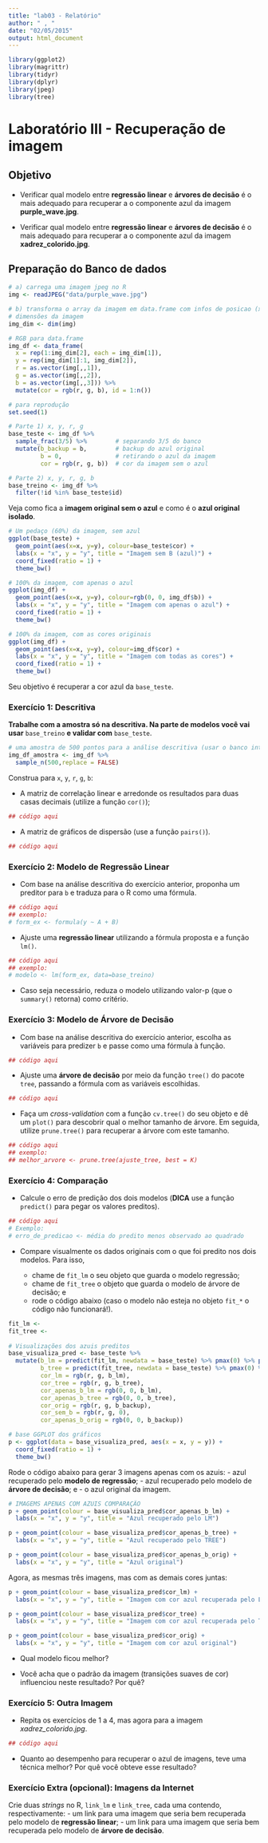 ```yaml
---
title: "lab03 - Relatório"
author: " , "
date: "02/05/2015"
output: html_document
---
```


```r
library(ggplot2)
library(magrittr)
library(tidyr)
library(dplyr)
library(jpeg)
library(tree)
```

# Laboratório III - Recuperação de imagem

## Objetivo

- Verificar qual modelo entre **regressão linear** e **árvores de decisão** é o mais adequado para recuperar a o componente azul da imagem **purple_wave.jpg**.

- Verificar qual modelo entre **regressão linear** e **árvores de decisão** é o mais adequado para recuperar a o componente azul da imagem **xadrez_colorido.jpg**.

## Preparação do Banco de dados

```r
# a) carrega uma imagem jpeg no R 
img <- readJPEG("data/purple_wave.jpg")

# b) transforma o array da imagem em data.frame com infos de posicao (x,y) e cor (r,g,b)
# dimensões da imagem
img_dim <- dim(img)

# RGB para data.frame
img_df <- data_frame(
  x = rep(1:img_dim[2], each = img_dim[1]),
  y = rep(img_dim[1]:1, img_dim[2]),
  r = as.vector(img[,,1]),
  g = as.vector(img[,,2]),
  b = as.vector(img[,,3])) %>%
  mutate(cor = rgb(r, g, b), id = 1:n())
```

```r
# para reprodução
set.seed(1) 

# Parte 1) x, y, r, g
base_teste <- img_df %>% 
  sample_frac(3/5) %>%        # separando 3/5 do banco
  mutate(b_backup = b,        # backup do azul original
         b = 0,               # retirando o azul da imagem
         cor = rgb(r, g, b))  # cor da imagem sem o azul

# Parte 2) x, y, r, g, b
base_treino <- img_df %>% 
  filter(!id %in% base_teste$id)
```

Veja como fica a **imagem original sem o azul** e como é o **azul original isolado**.

```r
# Um pedaço (60%) da imagem, sem azul
ggplot(base_teste) + 
  geom_point(aes(x=x, y=y), colour=base_teste$cor) +
  labs(x = "x", y = "y", title = "Imagem sem B (azul)") +
  coord_fixed(ratio = 1) +
  theme_bw()

# 100% da imagem, com apenas o azul
ggplot(img_df) + 
  geom_point(aes(x=x, y=y), colour=rgb(0, 0, img_df$b)) +
  labs(x = "x", y = "y", title = "Imagem com apenas o azul") +
  coord_fixed(ratio = 1) +
  theme_bw()

# 100% da imagem, com as cores originais
ggplot(img_df) + 
  geom_point(aes(x=x, y=y), colour=img_df$cor) +
  labs(x = "x", y = "y", title = "Imagem com todas as cores") +
  coord_fixed(ratio = 1) +
  theme_bw()
```

Seu objetivo é recuperar a cor azul da `base_teste`.

### Exercício 1: Descritiva

**Trabalhe com a amostra só na descritiva. Na parte de modelos você vai usar** `base_treino` **e validar com** `base_teste`.

```r
# uma amostra de 500 pontos para a análise descritiva (usar o banco inteiro é desnecessário e demorado)
img_df_amostra <- img_df %>% 
  sample_n(500,replace = FALSE)
```

Construa para `x`, `y`, `r`, `g`, `b`:

- A matriz de correlação linear e arredonde os resultados para duas casas decimais (utilize a função `cor()`);

```r
## código aqui
```


- A matriz de gráficos de dispersão (use a função `pairs()`).

```r
## código aqui
```

### Exercício 2: Modelo de Regressão Linear

- Com base na análise descritiva do exercício anterior, proponha um preditor para `b` e traduza para o R como uma fórmula.

```r
## código aqui
## exemplo: 
# form_ex <- formula(y ~ A + B)
```

- Ajuste uma **regressão linear** utilizando a fórmula proposta e a função `lm()`.

```r
## código aqui
## exemplo:
# modelo <- lm(form_ex, data=base_treino)
```

- Caso seja necessário, reduza o modelo utilizando valor-p (que o `summary()` retorna) como critério.

### Exercício 3: Modelo de Árvore de Decisão

- Com base na análise descritiva do exercício anterior, escolha as variáveis para predizer `b` e passe como uma fórmula à função.

```r
## código aqui
```

- Ajuste uma **árvore de decisão** por meio da função `tree()` do pacote `tree`, passando a fórmula com as variáveis escolhidas.

```r
## código aqui
```

- Faça um *cross-validation* com a função `cv.tree()` do seu objeto e dê um `plot()` para descobrir qual o melhor tamanho de árvore. Em seguida, utilize `prune.tree()` para recuperar a árvore com este tamanho.

```r
## código aqui
## exemplo:
## melhor_arvore <- prune.tree(ajuste_tree, best = K)
```

### Exercício 4: Comparação

- Calcule o erro de predição dos dois modelos (**DICA** use a função `predict()` para pegar os valores preditos).

```r
## código aqui
# Exemplo:
# erro_de_predicao <- média do predito menos observado ao quadrado
```

- Compare visualmente os dados originais com o que foi predito nos dois modelos. Para isso, 

    - chame de `fit_lm` o seu objeto que guarda o modelo regressão;
    - chame de `fit_tree` o objeto que guarda o modelo de árvore de decisão; e 
    - rode o código abaixo (caso o modelo não esteja no objeto `fit_*` o código não funcionará!).

```r
fit_lm <-
fit_tree <-
  
# Visualizações dos azuis preditos
base_visualiza_pred <- base_teste %>% 
  mutate(b_lm = predict(fit_lm, newdata = base_teste) %>% pmax(0) %>% pmin(1),
         b_tree = predict(fit_tree, newdata = base_teste) %>% pmax(0) %>% pmin(1),
         cor_lm = rgb(r, g, b_lm),
         cor_tree = rgb(r, g, b_tree),
         cor_apenas_b_lm = rgb(0, 0, b_lm),
         cor_apenas_b_tree = rgb(0, 0, b_tree),
         cor_orig = rgb(r, g, b_backup),
         cor_sem_b = rgb(r, g, 0),
         cor_apenas_b_orig = rgb(0, 0, b_backup))

# base GGPLOT dos gráficos
p <- ggplot(data = base_visualiza_pred, aes(x = x, y = y)) +
  coord_fixed(ratio = 1) +
  theme_bw()
```

Rode o código abaixo para gerar 3 imagens apenas com os azuis: 
- azul recuperado pelo **modelo de regressão**; 
- azul recuperado pelo modelo de **árvore de decisão**; e 
- o azul original da imagem.

```r
# IMAGEMS APENAS COM AZUIS COMPARAÇÃO 
p + geom_point(colour = base_visualiza_pred$cor_apenas_b_lm) +
  labs(x = "x", y = "y", title = "Azul recuperado pelo LM")

p + geom_point(colour = base_visualiza_pred$cor_apenas_b_tree) +
  labs(x = "x", y = "y", title = "Azul recuperado pelo TREE")

p + geom_point(colour = base_visualiza_pred$cor_apenas_b_orig) +
  labs(x = "x", y = "y", title = "Azul original")

```

Agora, as mesmas três imagens, mas com as demais cores juntas:

```r
p + geom_point(colour = base_visualiza_pred$cor_lm) +
  labs(x = "x", y = "y", title = "Imagem com cor azul recuperada pelo LM")

p + geom_point(colour = base_visualiza_pred$cor_tree) +
  labs(x = "x", y = "y", title = "Imagem com cor azul recuperada pelo TREE")

p + geom_point(colour = base_visualiza_pred$cor_orig) +
  labs(x = "x", y = "y", title = "Imagem com cor azul original") 

```

- Qual modelo ficou melhor?

<!-- RESPOSTA AQUI -->

- Você acha que o padrão da imagem (transições suaves de cor) influenciou neste resultado? Por quê?

<!-- RESPOSTA AQUI -->

### Exercício 5: Outra Imagem

- Repita os exercícios de 1 a 4, mas agora para a imagem *xadrez_colorido.jpg*. 

```r
## código aqui
```

- Quanto ao desempenho para recuperar o azul de imagens, teve uma técnica melhor? Por quê você obteve esse resultado?

<!-- RESPOSTA AQUI -->

### Exercício Extra (opcional): Imagens da Internet

Crie duas *strings* no R, `link_lm` e `link_tree`, cada uma contendo, respectivamente: 
- um link para uma imagem que seria bem recuperada pelo modelo de **regressão linear**;
- um link para uma imagem que seria bem recuperada pelo modelo de **árvore de decisão**.
